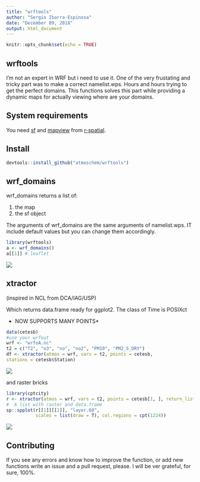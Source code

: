 ```yaml
---
title: "wrftools"
author: "Sergio Ibarra-Espinosa"
date: "December 09, 2018"
output: html_document
---
```


```r
knitr::opts_chunk$set(echo = TRUE)
```

## wrftools

I'm not an expert in WRF but i need to use it. One of the very frustating and
tricky part was to make a correct namelist.wps. Hours and hours trying to
get the perfect domains. This functions solves this part while providing
a dynamic maps for actually viewing where are your domains. 

## System requirements
You need [sf](https://github.com/r-spatial/sf) and [mapview](https://github.com/r-spatial/mapview) from [r-spatial](https://github.com/r-spatial/). 


## Install
```r
devtools::install_github("atmoschem/wrftools")
```

## wrf_domains

wrf_domains returns a list of:

1. the map
2. the sf object

The arguments of wrf_domains are the same arguments of namelist.wps.
IT include default values but you can change them accordingly.

```r
library(wrftools)
a <- wrf_domains()
a[[1]] # leaflet
```

![](https://i.imgur.com/7giwGp6.png)



## xtractor

(inspired in NCL from DCA/IAG/USP)

Which returns data.frame ready for ggplot2. The class of Time is POSIXct

* NOW SUPPORTS MANY POINTS*

```r
data(cetesb)
#use your wrfout
wrf <- "wrfoA.nc"
t2 = c("T2", "o3", "no", "no2", "PM10", "PM2_5_DRY")
df <- xtractor(atmos = wrf, vars = t2, points = cetesb,
stations = cetesb$Station)
```

![](https://i.imgur.com/cXJZ1nI.png)

and raster bricks

```r
library(cptcity)
r <- xtractor(atmos = wrf, vars = t2, points = cetesb[1, ], return_list = T)
#  A list with raster and data.frame
sp::spplot(r[[1]][[2]], "layer.60",
           scales = list(draw = T), col.regions = cpt(1224))
```

![](https://i.imgur.com/j4d5ei5.png)


## Contributing

If you see any errors and know how to improve the function, or add new functions
write an issue and a pull request, please. I will be ver grateful, for sure,
100%.

